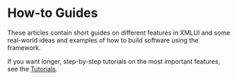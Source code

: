 # How-to Guides

These articles contain short guides on different features in XMLUI and some real-world ideas and examples of how to build software using the framework.

If you want longer, step-by-step tutorials on the most important features, see the [Tutorials](./tutorials.mdx).
